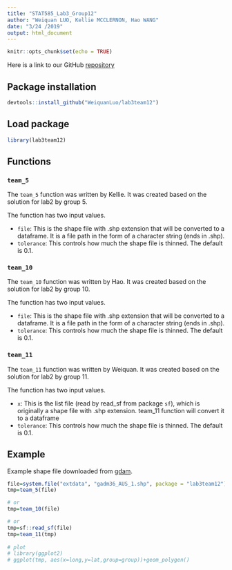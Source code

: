 ```yaml
---
title: "STAT585_Lab3_Group12"
author: "Weiquan LUO, Kellie MCCLERNON, Hao WANG"
date: "3/24 /2019"
output: html_document
---
```


```r
knitr::opts_chunk$set(echo = TRUE)
```

Here is a link to our GitHub [repository](https://github.com/WeiquanLuo/lab3team12)

## Package installation
```r
devtools::install_github("WeiquanLuo/lab3team12")
```

## Load package
```r
library(lab3team12)
```

## Functions

### `team_5`

The `team_5` function was written by Kellie. It was created based on the solution for lab2 by group 5.

The function has two input values.

- `file`:	This is the shape file with .shp extension that will be converted to a dataframe. It is a file path in the form of a character string (ends in .shp).
- `tolerance`: This controls how much the shape file is thinned. The default is 0.1.

### `team_10`

The `team_10` function was written by Hao. It was created based on the solution for lab2 by group 10.

The function has two input values.

- `file`:	This is the shape file with .shp extension that will be converted to a dataframe. It is a file path in the form of a character string (ends in .shp).
- `tolerance`: This controls how much the shape file is thinned. The default is 0.1.

### `team_11`

The `team_11` function was written by Weiquan. It was created based on the solution for lab2 by group 11.

The function has two input values.

- `x`:	This is the list file (read by read_sf from package `sf`), which is originally a shape file with .shp extension. team_11 function will convert it to a dataframe 
- `tolerance`: This controls how much the shape file is thinned. The default is 0.1.

## Example

Example shape file downloaded from [gdam](https://gadm.org/download_country_v3.html).

```r
file=system.file("extdata", "gadm36_AUS_1.shp", package = "lab3team12")
tmp=team_5(file)

# or
tmp=team_10(file)

# or 
tmp=sf::read_sf(file)
tmp=team_11(tmp)
  
# plot 
# library(ggplot2)
# ggplot(tmp, aes(x=long,y=lat,group=group))+geom_polygen()
```
